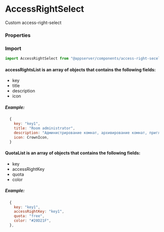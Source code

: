 

<Meta title="Components/AccessRightSelect" component={AccessRightSelect} />

# AccessRightSelect

Custom access-right-select

<Canvas>
  <Story story={stories.Default} name="Default" />
</Canvas>

### Properties

<ArgsTable story="Default" />

### Import

```js
import AccessRightSelect from "@appserver/components/access-right-secelt";
```

#### accessRightsList is an array of objects that contains the following fields:

- key
- title
- description
- icon

##### Example:

```js
  {
    key: "key1",
    title: "Room administrator",
    description: "Администрирование комнат, архивирование комнат, приглашение и управление пользователями в комнатах.",
    icon: CrownIcon,
  }
```

#### QuotaList is an array of objects that contains the following fields:

- key
- accessRightKey
- quota
- color

##### Example:

```js
  {
    key: "key1",
    accessRightKey: "key1",
    quota: "free",
    color: "#20D21F",
  },
```
